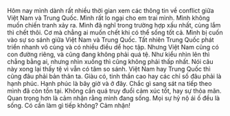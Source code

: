 Hôm nay mình dành rất nhiều thời gian xem các thông tin về conflict giữa Việt Nam và Trung Quốc.
Mình rất lo ngại cho em trai mình. Mình không muốn chiến tranh xảy ra. Mình đã nghĩ trong trường hợp xấu nhất, cùng lắm thì chết thôi.
Cơ mà chẳng ai muốn chết khi có thể sống tốt cả.
Mình bị cuốn vào sự so sánh giữa Việt Nam và Trung Quốc. Tất nhiên Trung Quốc phát triển nhanh vô cùng và có nhiều điều dể học tập.
Nhưng Việt Nam cũng có con đường riêng, và cũng đang không phải quá tệ. Như kiểu nhìn lên thì chẳng bằng ai, nhưng nhìn xuống thì cũng không phải thấp nhất. Nói câu này xong lại thấy tệ vì vẫn có tâm so sánh.
Việt Nam hay Trung Quốc thì cũng đâu phải bản thân ta. Giàu có, tinh thần cao hay các chỉ số đâu phải là hạnh phúc.
Hạnh phúc là bây giờ và ở đây. Chắc gì sang sát na tiếp theo mình đã còn tồn tại.
Không cần quá truy đuổi cảm xúc tốt, hay sự thỏa mãn. Quan trọng hơn là cảm nhận rằng mình đang sống.
Mọi sự hỷ nộ ái ố đều là sống.
Có cần làm gì tiếp không?
Cảm nhận!

